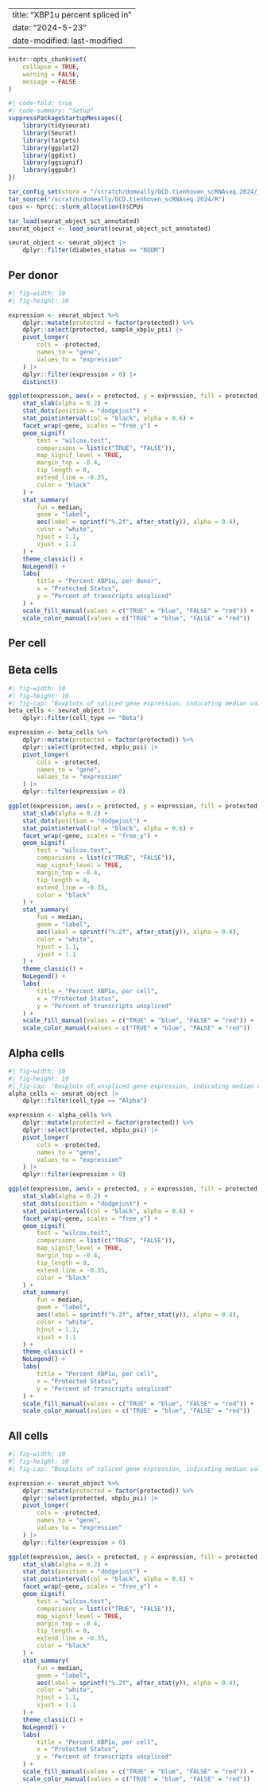 
---
title: "XBP1u percent spliced in"
date: "2024-5-23" 
date-modified: last-modified
---

```r
knitr::opts_chunk$set(
    collapse = TRUE,
    warning = FALSE,
    message = FALSE
)
```


```r
#| code-fold: true
#| code-summary: "Setup"
suppressPackageStartupMessages({
    library(tidyseurat)
    library(Seurat)
    library(targets)
    library(ggplot2)
    library(ggdist)
    library(ggsignif)
    library(ggpubr)
})

tar_config_set(store = "/scratch/domeally/DCD.tienhoven_scRNAseq.2024/_targets")
tar_source("/scratch/domeally/DCD.tienhoven_scRNAseq.2024/R")
cpus <- hprcc::slurm_allocation()$CPUs

tar_load(seurat_object_sct_annotated)
seurat_object <- load_seurat(seurat_object_sct_annotated)

seurat_object <- seurat_object |>
    dplyr::filter(diabetes_status == "NODM")
```


## Per donor

```r
#| fig-width: 10
#| fig-height: 10

expression <- seurat_object %>%
    dplyr::mutate(protected = factor(protected)) %>%
    dplyr::select(protected, sample_xbp1u_psi) |>
    pivot_longer(
        cols = -protected,
        names_to = "gene",
        values_to = "expression"
    ) |>
    dplyr::filter(expression > 0) |>
    distinct()

ggplot(expression, aes(x = protected, y = expression, fill = protected, col = protected)) +
    stat_slab(alpha = 0.2) +
    stat_dots(position = "dodgejust") +
    stat_pointinterval(col = "black", alpha = 0.6) +
    facet_wrap(~gene, scales = "free_y") +
    geom_signif(
        test = "wilcox.test",
        comparisons = list(c("TRUE", "FALSE")),
        map_signif_level = TRUE,
        margin_top = -0.4,
        tip_length = 0,
        extend_line = -0.35,
        color = "black"
    ) +
    stat_summary(
        fun = median,
        geom = "label",
        aes(label = sprintf("%.2f", after_stat(y)), alpha = 0.4),
        color = "white",
        hjust = 1.1,
        vjust = 1.1
    ) +
    theme_classic() +
    NoLegend() +
    labs(
        title = "Percent XBP1u, per donor",
        x = "Protected Status",
        y = "Percent of transcripts unspliced"
    ) +
    scale_fill_manual(values = c("TRUE" = "blue", "FALSE" = "red")) +
    scale_color_manual(values = c("TRUE" = "blue", "FALSE" = "red"))
```

## Per cell

::: {.panel-tabset}

## Beta cells

```r
#| fig-width: 10
#| fig-height: 10
#| fig-cap: "Boxplots of spliced gene expression, indicating median values per cell. Non-expressing cells are excluded."
beta_cells <- seurat_object |>
    dplyr::filter(cell_type == "Beta")

expression <- beta_cells %>%
    dplyr::mutate(protected = factor(protected)) %>%
    dplyr::select(protected, xbp1u_psi) |>
    pivot_longer(
        cols = -protected,
        names_to = "gene",
        values_to = "expression"
    ) |>
    dplyr::filter(expression > 0)

ggplot(expression, aes(x = protected, y = expression, fill = protected, col = protected)) +
    stat_slab(alpha = 0.2) +
    stat_dots(position = "dodgejust") +
    stat_pointinterval(col = "black", alpha = 0.6) +
    facet_wrap(~gene, scales = "free_y") +
    geom_signif(
        test = "wilcox.test",
        comparisons = list(c("TRUE", "FALSE")),
        map_signif_level = TRUE,
        margin_top = -0.4,
        tip_length = 0,
        extend_line = -0.35,
        color = "black"
    ) +
    stat_summary(
        fun = median,
        geom = "label",
        aes(label = sprintf("%.2f", after_stat(y)), alpha = 0.4),
        color = "white",
        hjust = 1.1,
        vjust = 1.1
    ) +
    theme_classic() +
    NoLegend() +
    labs(
        title = "Percent XBP1u, per cell",
        x = "Protected Status",
        y = "Percent of transcripts unspliced"
    ) +
    scale_fill_manual(values = c("TRUE" = "blue", "FALSE" = "red")) +
    scale_color_manual(values = c("TRUE" = "blue", "FALSE" = "red"))
```

## Alpha cells

```r
#| fig-width: 10
#| fig-height: 10
#| fig-cap: "Boxplots of unspliced gene expression, indicating median values per cell. Non-expressing cells are excluded."
alpha_cells <- seurat_object |>
    dplyr::filter(cell_type == "Alpha")

expression <- alpha_cells %>%
    dplyr::mutate(protected = factor(protected)) %>%
    dplyr::select(protected, xbp1u_psi) |>
    pivot_longer(
        cols = -protected,
        names_to = "gene",
        values_to = "expression"
    ) |>
    dplyr::filter(expression > 0)

ggplot(expression, aes(x = protected, y = expression, fill = protected, col = protected)) +
    stat_slab(alpha = 0.2) +
    stat_dots(position = "dodgejust") +
    stat_pointinterval(col = "black", alpha = 0.6) +
    facet_wrap(~gene, scales = "free_y") +
    geom_signif(
        test = "wilcox.test",
        comparisons = list(c("TRUE", "FALSE")),
        map_signif_level = TRUE,
        margin_top = -0.4,
        tip_length = 0,
        extend_line = -0.35,
        color = "black"
    ) +
    stat_summary(
        fun = median,
        geom = "label",
        aes(label = sprintf("%.2f", after_stat(y)), alpha = 0.4),
        color = "white",
        hjust = 1.1,
        vjust = 1.1
    ) +
    theme_classic() +
    NoLegend() +
    labs(
        title = "Percent XBP1u, per cell",
        x = "Protected Status",
        y = "Percent of transcripts unspliced"
    ) +
    scale_fill_manual(values = c("TRUE" = "blue", "FALSE" = "red")) +
    scale_color_manual(values = c("TRUE" = "blue", "FALSE" = "red"))
```

## All cells

```r
#| fig-width: 10
#| fig-height: 10
#| fig-cap: "Boxplots of spliced gene expression, indicating median values per cell. Non-expressing cells are excluded."

expression <- seurat_object %>%
    dplyr::mutate(protected = factor(protected)) %>%
    dplyr::select(protected, xbp1u_psi) |>
    pivot_longer(
        cols = -protected,
        names_to = "gene",
        values_to = "expression"
    ) |>
    dplyr::filter(expression > 0)

ggplot(expression, aes(x = protected, y = expression, fill = protected, col = protected)) +
    stat_slab(alpha = 0.2) +
    stat_dots(position = "dodgejust") +
    stat_pointinterval(col = "black", alpha = 0.6) +
    facet_wrap(~gene, scales = "free_y") +
    geom_signif(
        test = "wilcox.test",
        comparisons = list(c("TRUE", "FALSE")),
        map_signif_level = TRUE,
        margin_top = -0.4,
        tip_length = 0,
        extend_line = -0.35,
        color = "black"
    ) +
    stat_summary(
        fun = median,
        geom = "label",
        aes(label = sprintf("%.2f", after_stat(y)), alpha = 0.4),
        color = "white",
        hjust = 1.1,
        vjust = 1.1
    ) +
    theme_classic() +
    NoLegend() +
    labs(
        title = "Percent XBP1u, per cell",
        x = "Protected Status",
        y = "Percent of transcripts unspliced"
    ) +
    scale_fill_manual(values = c("TRUE" = "blue", "FALSE" = "red")) +
    scale_color_manual(values = c("TRUE" = "blue", "FALSE" = "red"))
```

::::

